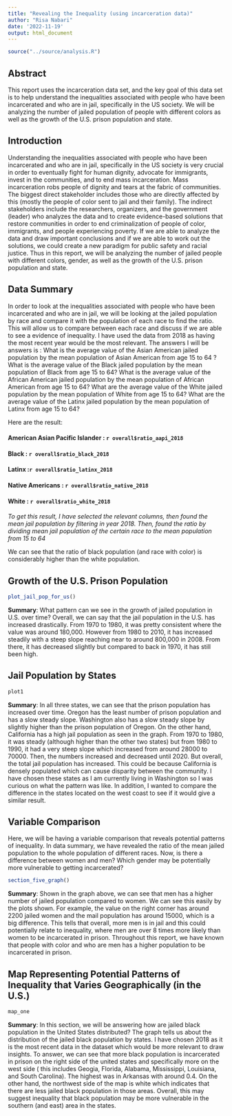 ```yaml
---
title: "Revealing the Inequality (using incarceration data)"
author: "Risa Nabari"
date: '2022-11-19'
output: html_document
---
```


```r
source("../source/analysis.R")
```

## Abstract 
This report uses the incarceration data set, and the key goal of this data set is to help understand the inequalities associated with people who have been incarcerated and who are in jail, specifically in the US society. We will be analyzing the number of jailed population of people with different colors as well as the growth of the U.S. prison population and state. 


## Introduction 

Understanding the inequalities associated with people who have been incarcerated and who are in jail, specifically in the US society is very crucial in order to eventually fight for human dignity, advocate for immigrants, invest in the communities, and to end mass incarceration. Mass incarceration robs people of dignity and tears at the fabric of communities. The biggest direct stakeholder includes those who are directly affected by this (mostly the people of color sent to jail and their family). The indirect stakeholders include the researchers, organizers, and the government (leader) who analyzes the data and to create evidence-based solutions that restore communities in order to end criminalization of people of color, immigrants, and people experiencing poverty. If we are able to analyze the data and draw important conclusions and if we are able to work out the solutions, we could create a new paradigm for public safety and racial justice. Thus in this report, we will be analyzing the number of jailed people with different colors, gender, as well as the growth of the U.S. prison population and state. 

## Data Summary 
In order to look at the inequalities associated with people who have been incarcerated and who are in jail, we will be looking at the jailed population by race and compare it with the population of each race to find the ratio. This will allow us to compare between each race and discuss if we are able to see a evidence of inequality. I have used the data from 2018 as having the most recent year would be the most relevant. 
The answers I will be answers is :  What is the average value of the Asian American jailed population by the mean population of Asian American from age 15 to 64 ? What is the average value of the Black jailed population by the mean population of Black from age 15 to 64?
What is the average value of the African American jailed population by the mean population of African American from age 15 to 64? What are the average value of the White jailed population by the mean population of White from age 15 to 64? What are the average value of the Latinx jailed population by the mean population of Latinx from age 15 to 64?

Here are the result:

#### **American Asian Pacific Islander : `r overall$ratio_aapi_2018`**

#### **Black : `r overall$ratio_black_2018`**

#### **Latinx :`r overall$ratio_latinx_2018`**

#### **Native Americans : `r overall$ratio_native_2018`**

#### **White : `r overall$ratio_white_2018`**

_To get this result, I have selected the relevant columns, then found the mean jail population by filtering in year 2018. Then, found the ratio by dividing mean jail population of the certain race to the mean population from 15 to 64_

We can see that the ratio of black population (and race with color) is considerably higher than the white population. 

## Growth of the U.S. Prison Population
``` r
plot_jail_pop_for_us()
```
**Summary**: What pattern can we see in the growth of jailed population in U.S. over time?
Overall, we can say that the jail population in the U.S. has increased drastically. From 1970 to 1980, it was pretty consistent where the value was around 180,000. However from 1980 to 2010, it has increased steadily with a steep slope reaching near to around 800,000 in 2008. From there, it has decreased slightly but compared to back in 1970, it has still been high. 

## Jail Population by States
``` r
plot1
```
**Summary**: In all three states, we can see that the prison population has increased over time. Oregon has the least number of prison population and has a slow steady slope. Washington also has a slow steady slope by slightly higher than the prison population of Oregon. On the other hand, California has a high jail population as seen in the graph. From 1970 to 1980, it was steady (although higher than the other two states) but from 1980 to 1990, it had a very steep slope which increased from around 28000 to 70000. Then, the numbers increased and decreased until 2020. But overall, the total jail population has increased. This could be because California is densely populated which can cause disparity between the community. I have chosen these states as I am currently living in Washington so I was curious on what the pattern was like. In addition, I wanted to compare the difference in the states located on the west coast to see if it would give a similar result. 

## Variable Comparison

Here, we will be having a variable comparison that reveals potential patterns of inequality. In data summary, we have revealed the ratio of the mean jailed population to the whole population of different races. Now, is there a difference between women and men? Which gender may be potentially 
more vulnerable to getting incarcerated? 
``` r
section_five_graph()
```

**Summary**: Shown in the graph above, we can see that men has a higher number of jailed population compared to women. We can see this easily by the plots shown. For example, the value on the right corner has around 2200 jailed women and the mail population has around 15000, which is a big difference. This tells that overall, more men is in jail and this could potentially relate to inequality, where men are over 8 times more likely than women to be incarcerated in prison. Throughout this report, we have known that people with color and who are men has a higher population to be incarcerated in prison. 

## Map Representing Potential Patterns of Inequality that Varies Geographically (in the U.S.)
``` r
map_one
```

**Summary**: In this section, we will be answering how are jailed black population in the United States distributed? 
The graph tells us about the distribution of the jailed black population by states. I have chosen 2018 as it is the most recent data in the dataset which would be more relevant to draw insights. To answer, we can see that more black population is incarcerated in prison on the right side of the united states and specifically more on the west side ( this includes Geogia, Florida, Alabama, Mississippi, Louisiana, and South Carolina). The highest was in Arkansas with around 0.4.  On the other hand, the northwest side of the map is white which indicates that there are less jailed black population in those areas. Overall, this may suggest inequality that black population may be more vulnerable in the southern (and east) area in the states. 
